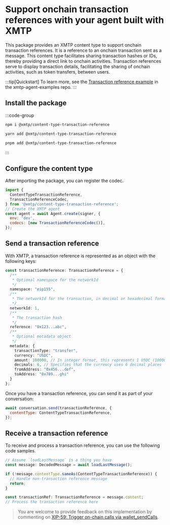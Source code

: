 # Support onchain transaction references with your agent built with XMTP

This package provides an XMTP content type to support onchain transaction references. It is a reference to an onchain transaction sent as a message. This content type facilitates sharing transaction hashes or IDs, thereby providing a direct link to onchain activities. Transaction references serve to display transaction details, facilitating the sharing of onchain activities, such as token transfers, between users.

:::tip[Quickstart]
To learn more, see the [Transaction reference example](https://github.com/ephemeraHQ/xmtp-agent-examples/tree/main/examples/xmtp-transactions) in the xmtp-agent-examples repo.
:::


## Install the package

:::code-group

```bash [npm]
npm i @xmtp/content-type-transaction-reference
```

```bash [yarn]
yarn add @xmtp/content-type-transaction-reference
```

```bash [pnpm]
pnpm add @xmtp/content-type-transaction-reference
```

:::

## Configure the content type

After importing the package, you can register the codec.

```js [Node]
import {
  ContentTypeTransactionReference,
  TransactionReferenceCodec,
} from '@xmtp/content-type-transaction-reference';
// Create the XMTP agent
const agent = await Agent.create(signer, {
  env: 'dev',
  codecs: [new TransactionReferenceCodec()],
});
```

## Send a transaction reference

With XMTP, a transaction reference is represented as an object with the following keys:

```ts [Node]
const transactionReference: TransactionReference = {
  /**
   * Optional namespace for the networkId
   */
  namespace: "eip155",
  /**
   * The networkId for the transaction, in decimal or hexadecimal format
   */
  networkId: 1,
  /**
   * The transaction hash
   */
  reference: "0x123...abc",
  /**
   * Optional metadata object
   */
  metadata: {
    transactionType: "transfer",
    currency: "USDC",
    amount: 100000, // In integer format, this represents 1 USDC (100000/10^6)
    decimals: 6, // Specifies that the currency uses 6 decimal places
    fromAddress: "0x456...def",
    toAddress: "0x789...ghi"
  }
};
```

Once you have a transaction reference, you can send it as part of your conversation:

```js [Node]
await conversation.send(transactionReference, {
  contentType: ContentTypeTransactionReference,
});
```

## Receive a transaction reference

To receive and process a transaction reference, you can use the following code samples.

```ts [Node]
// Assume `loadLastMessage` is a thing you have
const message: DecodedMessage = await loadLastMessage();

if (!message.contentType.sameAs(ContentTypeTransactionReference)) {
  // Handle non-transaction reference message
  return;
}

const transactionRef: TransactionReference = message.content;
// Process the transaction reference here
```

> You are welcome to provide feedback on this implementation by commenting on [XIP-59: Trigger on-chain calls via wallet_sendCalls](https://community.xmtp.org/t/xip-59-trigger-on-chain-calls-via-wallet-sendcalls/889).

